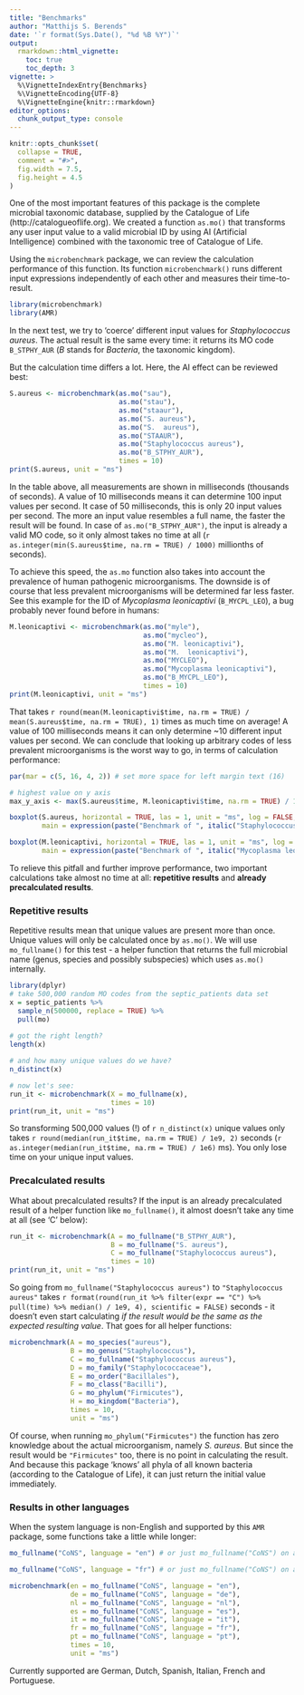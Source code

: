 ```yaml
---
title: "Benchmarks"
author: "Matthijs S. Berends"
date: '`r format(Sys.Date(), "%d %B %Y")`'
output: 
  rmarkdown::html_vignette:
    toc: true
    toc_depth: 3
vignette: >
  %\VignetteIndexEntry{Benchmarks}
  %\VignetteEncoding{UTF-8}
  %\VignetteEngine{knitr::rmarkdown}
editor_options: 
  chunk_output_type: console
---
```


```r
knitr::opts_chunk$set(
  collapse = TRUE,
  comment = "#>",
  fig.width = 7.5,
  fig.height = 4.5
)
```

One of the most important features of this package is the complete microbial taxonomic database, supplied by the Catalogue of Life (http://catalogueoflife.org). We created a function `as.mo()` that transforms any user input value to a valid microbial ID by using AI (Artificial Intelligence) combined with the taxonomic tree of Catalogue of Life.

Using the `microbenchmark` package, we can review the calculation performance of this function. Its function `microbenchmark()` runs different input expressions independently of each other and measures their time-to-result.

```r
library(microbenchmark)
library(AMR)
```

In the next test, we try to 'coerce' different input values for *Staphylococcus aureus*. The actual result is the same every time: it returns its MO code `B_STPHY_AUR` (*B* stands for *Bacteria*, the taxonomic kingdom). 

But the calculation time differs a lot. Here, the AI effect can be reviewed best:

```r
S.aureus <- microbenchmark(as.mo("sau"),
                           as.mo("stau"),
                           as.mo("staaur"),
                           as.mo("S. aureus"),
                           as.mo("S.  aureus"),
                           as.mo("STAAUR"),
                           as.mo("Staphylococcus aureus"),
                           as.mo("B_STPHY_AUR"),
                           times = 10)
print(S.aureus, unit = "ms")
```

In the table above, all measurements are shown in milliseconds (thousands of seconds). A value of 10 milliseconds means it can determine 100 input values per second. It case of 50 milliseconds, this is only 20 input values per second. The more an input value resembles a full name, the faster the result will be found. In case of `as.mo("B_STPHY_AUR")`, the input is already a valid MO code, so it only almost takes no time at all (`r as.integer(min(S.aureus$time, na.rm = TRUE) / 1000)` millionths of seconds).

To achieve this speed, the `as.mo` function also takes into account the prevalence of human pathogenic microorganisms. The downside is of course that less prevalent microorganisms will be determined far less faster. See this example for the ID of *Mycoplasma leonicaptivi* (`B_MYCPL_LEO`), a bug probably never found before in humans:

```r
M.leonicaptivi <- microbenchmark(as.mo("myle"),
                                 as.mo("mycleo"),
                                 as.mo("M. leonicaptivi"),
                                 as.mo("M.  leonicaptivi"),
                                 as.mo("MYCLEO"),
                                 as.mo("Mycoplasma leonicaptivi"),
                                 as.mo("B_MYCPL_LEO"),
                                 times = 10)
print(M.leonicaptivi, unit = "ms")
```

That takes `r round(mean(M.leonicaptivi$time, na.rm = TRUE) / mean(S.aureus$time, na.rm = TRUE), 1)` times as much time on average! A value of 100 milliseconds means it can only determine ~10 different input values per second. We can conclude that looking up arbitrary codes of less prevalent microorganisms is the worst way to go, in terms of calculation performance:

```r
par(mar = c(5, 16, 4, 2)) # set more space for left margin text (16)

# highest value on y axis
max_y_axis <- max(S.aureus$time, M.leonicaptivi$time, na.rm = TRUE) / 1e6

boxplot(S.aureus, horizontal = TRUE, las = 1, unit = "ms", log = FALSE, xlab = "", ylim = c(0, max_y_axis),
        main = expression(paste("Benchmark of ", italic("Staphylococcus aureus"))))

boxplot(M.leonicaptivi, horizontal = TRUE, las = 1, unit = "ms", log = FALSE, xlab = "", ylim = c(0, max_y_axis),
        main = expression(paste("Benchmark of ", italic("Mycoplasma leonicaptivi"))))
```

To relieve this pitfall and further improve performance, two important calculations take almost no time at all: **repetitive results** and **already precalculated results**.

### Repetitive results

Repetitive results mean that unique values are present more than once. Unique values will only be calculated once by `as.mo()`. We will use `mo_fullname()` for this test - a helper function that returns the full microbial name (genus, species and possibly subspecies) which uses `as.mo()` internally.

```r
library(dplyr)
# take 500,000 random MO codes from the septic_patients data set
x = septic_patients %>%
  sample_n(500000, replace = TRUE) %>%
  pull(mo)
  
# got the right length?
length(x)

# and how many unique values do we have?
n_distinct(x)

# now let's see:
run_it <- microbenchmark(X = mo_fullname(x),
                         times = 10)
print(run_it, unit = "ms")
```

So transforming 500,000 values (!) of `r n_distinct(x)` unique values only takes `r round(median(run_it$time, na.rm = TRUE) / 1e9, 2)` seconds (`r as.integer(median(run_it$time, na.rm = TRUE) / 1e6)` ms). You only lose time on your unique input values.

### Precalculated results

What about precalculated results? If the input is an already precalculated result of a helper function like `mo_fullname()`, it almost doesn't take any time at all (see 'C' below):

```r
run_it <- microbenchmark(A = mo_fullname("B_STPHY_AUR"),
                         B = mo_fullname("S. aureus"),
                         C = mo_fullname("Staphylococcus aureus"),
                         times = 10)
print(run_it, unit = "ms")
```

So going from `mo_fullname("Staphylococcus aureus")` to `"Staphylococcus aureus"` takes `r format(round(run_it %>% filter(expr == "C") %>% pull(time) %>% median() / 1e9, 4), scientific = FALSE)` seconds - it doesn't even start calculating *if the result would be the same as the expected resulting value*. That goes for all helper functions:

```r
microbenchmark(A = mo_species("aureus"),
               B = mo_genus("Staphylococcus"),
               C = mo_fullname("Staphylococcus aureus"),
               D = mo_family("Staphylococcaceae"),
               E = mo_order("Bacillales"),
               F = mo_class("Bacilli"),
               G = mo_phylum("Firmicutes"),
               H = mo_kingdom("Bacteria"),
               times = 10,
               unit = "ms")
```

Of course, when running `mo_phylum("Firmicutes")` the function has zero knowledge about the actual microorganism, namely *S. aureus*. But since the result would be `"Firmicutes"` too, there is no point in calculating the result. And because this package 'knows' all phyla of all known bacteria (according to the Catalogue of Life), it can just return the initial value immediately.

### Results in other languages

When the system language is non-English and supported by this `AMR` package, some functions take a little while longer:

```r
mo_fullname("CoNS", language = "en") # or just mo_fullname("CoNS") on an English system

mo_fullname("CoNS", language = "fr") # or just mo_fullname("CoNS") on a French system

microbenchmark(en = mo_fullname("CoNS", language = "en"),
               de = mo_fullname("CoNS", language = "de"),
               nl = mo_fullname("CoNS", language = "nl"),
               es = mo_fullname("CoNS", language = "es"),
               it = mo_fullname("CoNS", language = "it"),
               fr = mo_fullname("CoNS", language = "fr"),
               pt = mo_fullname("CoNS", language = "pt"),
               times = 10,
               unit = "ms")
```

Currently supported are German, Dutch, Spanish, Italian, French and Portuguese.

